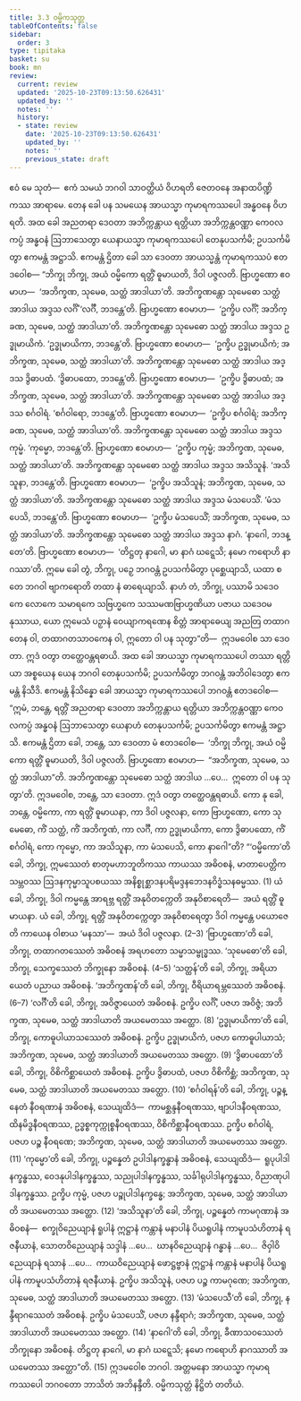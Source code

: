 ```yaml
---
title: 3.3 ဝမ္မိကသုတ္တ
tableOfContents: false
sidebar:
  order: 3
type: tipitaka
basket: su
book: mn
review:
  current: review
  updated: '2025-10-23T09:13:50.626431'
  updated_by: ''
  notes: ''
  history:
  - state: review
    date: '2025-10-23T09:13:50.626431'
    updated_by: ''
    notes: ''
    previous_state: draft
---
```



<ReviewStatus review={frontmatter.review} showDetails={true} />

<HypothesisAnnotation frontmatter={frontmatter} />

<DynamicBreadcrumb />

<Division number="249" book="mn" e="ch" v="24">

<Paragraph number="837" book="mn">
ဧဝံ မေ သုတံ—  ဧကံ သမယံ ဘဂဝါ သာဝတ္ထိယံ ဝိဟရတိ ဇေတဝနေ အနာထပိဏ္ဍိကဿ အာရာမေ. တေန ခေါ ပန သမယေန အာယသ္မာ ကုမာရကဿပေါ အန္ဓဝနေ ဝိဟရတိ. အထ ခေါ အညတရာ ဒေဝတာ အဘိက္ကန္တာယ ရတ္တိယာ အဘိက္ကန္တဝဏ္ဏာ ကေဝလကပ္ပံ အန္ဓဝနံ ဩဘာသေတွာ ယေနာယသ္မာ ကုမာရကဿပေါ တေနုပသင်္ကမိ; ဥပသင်္ကမိတွာ ဧကမန္တံ အဋ္ဌာသိ. ဧကမန္တံ ဌိတာ ခေါ သာ ဒေဝတာ အာယသ္မန္တံ ကုမာရကဿပံ ဧတဒဝေါစ—
</Paragraph>

<Paragraph number="838" book="mn">
“ဘိက္ခု ဘိက္ခု, အယံ ဝမ္မိကော ရတ္တိံ ဓူမာယတိ, ဒိဝါ ပဇ္ဇလတိ. ဗြာဟ္မဏော ဧဝမာဟ—  ‘အဘိက္ခဏ, သုမေဓ, သတ္ထံ အာဒါယာ’တိ. အဘိက္ခဏန္တော သုမေဓော သတ္ထံ အာဒါယ အဒ္ဒသ လင်္ဂိံ ‘လင်္ဂီ, ဘဒန္တေ’တိ. ဗြာဟ္မဏော ဧဝမာဟ—  ‘ဥက္ခိပ လင်္ဂိံ; အဘိက္ခဏ, သုမေဓ, သတ္ထံ အာဒါယာ’တိ. အဘိက္ခဏန္တော သုမေဓော သတ္ထံ အာဒါယ အဒ္ဒသ ဥဒ္ဓုမာယိကံ. ‘ဥဒ္ဓုမာယိကာ, ဘဒန္တေ’တိ. ဗြာဟ္မဏော ဧဝမာဟ—  ‘ဥက္ခိပ ဥဒ္ဓုမာယိကံ; အဘိက္ခဏ, သုမေဓ, သတ္ထံ အာဒါယာ’တိ. အဘိက္ခဏန္တော သုမေဓော သတ္ထံ အာဒါယ အဒ္ဒသ ဒွိဓာပထံ. ‘ဒွိဓာပထော, ဘဒန္တေ’တိ. ဗြာဟ္မဏော ဧဝမာဟ—  ‘ဥက္ခိပ ဒွိဓာပထံ; အဘိက္ခဏ, သုမေဓ, သတ္ထံ အာဒါယာ’တိ. အဘိက္ခဏန္တော သုမေဓော သတ္ထံ အာဒါယ အဒ္ဒသ စင်္ဂဝါရံ. ‘စင်္ဂဝါရော, ဘဒန္တေ’တိ. ဗြာဟ္မဏော ဧဝမာဟ—  ‘ဥက္ခိပ စင်္ဂဝါရံ; အဘိက္ခဏ, သုမေဓ, သတ္ထံ အာဒါယာ’တိ. အဘိက္ခဏန္တော သုမေဓော သတ္ထံ အာဒါယ အဒ္ဒသ ကုမ္မံ. ‘ကုမ္မော, ဘဒန္တေ’တိ. ဗြာဟ္မဏော ဧဝမာဟ—  ‘ဥက္ခိပ ကုမ္မံ; အဘိက္ခဏ, သုမေဓ, သတ္ထံ အာဒါယာ’တိ. အဘိက္ခဏန္တော သုမေဓော သတ္ထံ အာဒါယ အဒ္ဒသ အသိသူနံ. ‘အသိသူနာ, ဘဒန္တေ’တိ. ဗြာဟ္မဏော ဧဝမာဟ—  ‘ဥက္ခိပ အသိသူနံ; အဘိက္ခဏ, သုမေဓ, သတ္ထံ အာဒါယာ’တိ. အဘိက္ခဏန္တော သုမေဓော သတ္ထံ အာဒါယ အဒ္ဒသ မံသပေသိံ. ‘မံသပေသိ, ဘဒန္တေ’တိ. ဗြာဟ္မဏော ဧဝမာဟ—  ‘ဥက္ခိပ မံသပေသိံ; အဘိက္ခဏ, သုမေဓ, သတ္ထံ အာဒါယာ’တိ. အဘိက္ခဏန္တော သုမေဓော သတ္ထံ အာဒါယ အဒ္ဒသ နာဂံ. ‘နာဂေါ, ဘဒန္တေ’တိ. ဗြာဟ္မဏော ဧဝမာဟ—  ‘တိဋ္ဌတု နာဂေါ, မာ နာဂံ ဃဋ္ဋေသိ; နမော ကရောဟိ နာဂဿာ’တိ.
</Paragraph>

<Paragraph number="839" book="mn">
ဣမေ ခေါ တွံ, ဘိက္ခု, ပဉှေ ဘဂဝန္တံ ဥပသင်္ကမိတွာ ပုစ္ဆေယျာသိ, ယထာ စ တေ ဘဂဝါ ဗျာကရောတိ တထာ နံ ဓာရေယျာသိ. နာဟံ တံ, ဘိက္ခု, ပဿာမိ သဒေဝကေ လောကေ သမာရကေ သဗြဟ္မကေ သဿမဏဗြာဟ္မဏိယာ ပဇာယ သဒေဝမနုဿာယ, ယော ဣမေသံ ပဉှာနံ ဝေယျာကရဏေန စိတ္တံ အာရာဓေယျ အညတြ တထာဂတေန ဝါ, တထာဂတသာဝကေန ဝါ, ဣတော ဝါ ပန သုတွာ”တိ—  ဣဒမဝေါစ သာ ဒေဝတာ. ဣဒံ ဝတွာ တတ္ထေဝန္တရဓာယိ.
</Paragraph>

</Division>
<Division number="250" book="mn" e="ch" v="24">

<Paragraph number="840" book="mn">
အထ ခေါ အာယသ္မာ ကုမာရကဿပေါ တဿာ ရတ္တိယာ အစ္စယေန ယေန ဘဂဝါ တေနုပသင်္ကမိ; ဥပသင်္ကမိတွာ ဘဂဝန္တံ အဘိဝါဒေတွာ ဧကမန္တံ နိသီဒိ. ဧကမန္တံ နိသိန္နော ခေါ အာယသ္မာ ကုမာရကဿပေါ ဘဂဝန္တံ ဧတဒဝေါစ—  “ဣမံ, ဘန္တေ, ရတ္တိံ အညတရာ ဒေဝတာ အဘိက္ကန္တာယ ရတ္တိယာ အဘိက္ကန္တဝဏ္ဏာ ကေဝလကပ္ပံ အန္ဓဝနံ ဩဘာသေတွာ ယေနာဟံ တေနုပသင်္ကမိ; ဥပသင်္ကမိတွာ ဧကမန္တံ အဋ္ဌာသိ. ဧကမန္တံ ဌိတာ ခေါ, ဘန္တေ, သာ ဒေဝတာ မံ ဧတဒဝေါစ—  ‘ဘိက္ခု ဘိက္ခု, အယံ ဝမ္မိကော ရတ္တိံ ဓူမာယတိ, ဒိဝါ ပဇ္ဇလတိ. ဗြာဟ္မဏော ဧဝမာဟ—  “အဘိက္ခဏ, သုမေဓ, သတ္ထံ အာဒါယာ”တိ. အဘိက္ခဏန္တော သုမေဓော သတ္ထံ အာဒါယ …ပေ…  ဣတော ဝါ ပန သုတွာ’တိ. ဣဒမဝေါစ, ဘန္တေ, သာ ဒေဝတာ. ဣဒံ ဝတွာ တတ္ထေဝန္တရဓာယိ. ကော နု ခေါ, ဘန္တေ, ဝမ္မိကော, ကာ ရတ္တိံ ဓူမာယနာ, ကာ ဒိဝါ ပဇ္ဇလနာ, ကော ဗြာဟ္မဏော, ကော သုမေဓော, ကိံ သတ္ထံ, ကိံ အဘိက္ခဏံ, ကာ လင်္ဂီ, ကာ ဥဒ္ဓုမာယိကာ, ကော ဒွိဓာပထော, ကိံ စင်္ဂဝါရံ, ကော ကုမ္မော, ကာ အသိသူနာ, ကာ မံသပေသိ, ကော နာဂေါ”တိ?
</Paragraph>

</Division>
<Division number="251" book="mn" e="ch" v="24">

<Paragraph number="841" book="mn">
“‘ဝမ္မိကော’တိ ခေါ, ဘိက္ခု, ဣမဿေတံ စာတုမဟာဘူတိကဿ ကာယဿ အဓိဝစနံ, မာတာပေတ္တိကသမ္ဘဝဿ ဩဒနကုမ္မာသူပစယဿ အနိစ္စုစ္ဆာဒနပရိမဒ္ဒနဘေဒနဝိဒ္ဓံသနဓမ္မဿ. (1)
</Paragraph>

<Paragraph number="842" book="mn">
ယံ ခေါ, ဘိက္ခု, ဒိဝါ ကမ္မန္တေ အာရဗ္ဘ ရတ္တိံ အနုဝိတက္ကေတိ အနုဝိစာရေတိ—  အယံ ရတ္တိံ ဓူမာယနာ. ယံ ခေါ, ဘိက္ခု, ရတ္တိံ အနုဝိတက္ကေတွာ အနုဝိစာရေတွာ ဒိဝါ ကမ္မန္တေ ပယောဇေတိ ကာယေန ဝါစာယ ‘မနသာ’—  အယံ ဒိဝါ ပဇ္ဇလနာ. (2–3)
</Paragraph>

<Paragraph number="843" book="mn">
‘ဗြာဟ္မဏော’တိ ခေါ, ဘိက္ခု, တထာဂတဿေတံ အဓိဝစနံ အရဟတော သမ္မာသမ္ဗုဒ္ဓဿ. ‘သုမေဓော’တိ ခေါ, ဘိက္ခု, သေက္ခဿေတံ ဘိက္ခုနော အဓိဝစနံ. (4–5)
</Paragraph>

<Paragraph number="844" book="mn">
‘သတ္ထန်’တိ ခေါ, ဘိက္ခု, အရိယာယေတံ ပညာယ အဓိဝစနံ. ‘အဘိက္ခဏန်’တိ ခေါ, ဘိက္ခု, ဝီရိယာရမ္ဘဿေတံ အဓိဝစနံ. (6–7)
</Paragraph>

<Paragraph number="845" book="mn">
‘လင်္ဂီ’တိ ခေါ, ဘိက္ခု, အဝိဇ္ဇာယေတံ အဓိဝစနံ. ဥက္ခိပ လင်္ဂိံ, ပဇဟ အဝိဇ္ဇံ; အဘိက္ခဏ, သုမေဓ, သတ္ထံ အာဒါယာတိ အယမေတဿ အတ္ထော. (8)
</Paragraph>

<Paragraph number="846" book="mn">
‘ဥဒ္ဓုမာယိကာ’တိ ခေါ, ဘိက္ခု, ကောဓူပါယာသဿေတံ အဓိဝစနံ. ဥက္ခိပ ဥဒ္ဓုမာယိကံ, ပဇဟ ကောဓူပါယာသံ; အဘိက္ခဏ, သုမေဓ, သတ္ထံ အာဒါယာတိ အယမေတဿ အတ္ထော. (9)
</Paragraph>

<Paragraph number="847" book="mn">
‘ဒွိဓာပထော’တိ ခေါ, ဘိက္ခု, ဝိစိကိစ္ဆာယေတံ အဓိဝစနံ. ဥက္ခိပ ဒွိဓာပထံ, ပဇဟ ဝိစိကိစ္ဆံ; အဘိက္ခဏ, သုမေဓ, သတ္ထံ အာဒါယာတိ အယမေတဿ အတ္ထော. (10)
</Paragraph>

<Paragraph number="848" book="mn">
‘စင်္ဂဝါရန်’တိ ခေါ, ဘိက္ခု, ပဉ္စန္နေတံ နီဝရဏာနံ အဓိဝစနံ, သေယျထိဒံ—  ကာမစ္ဆန္ဒနီဝရဏဿ, ဗျာပါဒနီဝရဏဿ, ထိနမိဒ္ဓနီဝရဏဿ, ဥဒ္ဓစ္စကုက္ကုစ္စနီဝရဏဿ, ဝိစိကိစ္ဆာနီဝရဏဿ. ဥက္ခိပ စင်္ဂဝါရံ, ပဇဟ ပဉ္စ နီဝရဏေ; အဘိက္ခဏ, သုမေဓ, သတ္ထံ အာဒါယာတိ အယမေတဿ အတ္ထော. (11)
</Paragraph>

<Paragraph number="849" book="mn">
‘ကုမ္မော’တိ ခေါ, ဘိက္ခု, ပဉ္စန္နေတံ ဥပါဒါနက္ခန္ဓာနံ အဓိဝစနံ, သေယျထိဒံ—  ရူပုပါဒါနက္ခန္ဓဿ, ဝေဒနုပါဒါနက္ခန္ဓဿ, သညုပါဒါနက္ခန္ဓဿ, သင်္ခါရုပါဒါနက္ခန္ဓဿ, ဝိညာဏုပါဒါနက္ခန္ဓဿ. ဥက္ခိပ ကုမ္မံ, ပဇဟ ပဉ္စုပါဒါနက္ခန္ဓေ; အဘိက္ခဏ, သုမေဓ, သတ္ထံ အာဒါယာတိ အယမေတဿ အတ္ထော. (12)
</Paragraph>

<Paragraph number="850" book="mn">
‘အသိသူနာ’တိ ခေါ, ဘိက္ခု, ပဉ္စန္နေတံ ကာမဂုဏာနံ အဓိဝစနံ—  စက္ခုဝိညေယျာနံ ရူပါနံ ဣဋ္ဌာနံ ကန္တာနံ မနာပါနံ ပိယရူပါနံ ကာမူပသံဟိတာနံ ရဇနီယာနံ, သောတဝိညေယျာနံ သဒ္ဒါနံ …ပေ…  ဃာနဝိညေယျာနံ ဂန္ဓာနံ …ပေ…  ဇိဝှါဝိညေယျာနံ ရသာနံ …ပေ…  ကာယဝိညေယျာနံ ဖောဋ္ဌဗ္ဗာနံ ဣဋ္ဌာနံ ကန္တာနံ မနာပါနံ ပိယရူပါနံ ကာမူပသံဟိတာနံ ရဇနီယာနံ. ဥက္ခိပ အသိသူနံ, ပဇဟ ပဉ္စ ကာမဂုဏေ; အဘိက္ခဏ, သုမေဓ, သတ္ထံ အာဒါယာတိ အယမေတဿ အတ္ထော. (13)
</Paragraph>

<Paragraph number="851" book="mn">
‘မံသပေသီ’တိ ခေါ, ဘိက္ခု, နန္ဒီရာဂဿေတံ အဓိဝစနံ. ဥက္ခိပ မံသပေသိံ, ပဇဟ နန္ဒီရာဂံ; အဘိက္ခဏ, သုမေဓ, သတ္ထံ အာဒါယာတိ အယမေတဿ အတ္ထော. (14)
</Paragraph>

<Paragraph number="852" book="mn">
‘နာဂေါ’တိ ခေါ, ဘိက္ခု, ခီဏာသဝဿေတံ ဘိက္ခုနော အဓိဝစနံ. တိဋ္ဌတု နာဂေါ, မာ နာဂံ ဃဋ္ဋေသိ; နမော ကရောဟိ နာဂဿာတိ အယမေတဿ အတ္ထော”တိ. (15)
</Paragraph>

<Paragraph number="853" book="mn">
ဣဒမဝေါစ ဘဂဝါ. အတ္တမနော အာယသ္မာ ကုမာရကဿပေါ ဘဂဝတော ဘာသိတံ အဘိနန္ဒီတိ.

</Paragraph>
</Division>

<Paragraph number="854" type="center" book="mn">
ဝမ္မိကသုတ္တံ နိဋ္ဌိတံ တတိယံ.
</Paragraph>